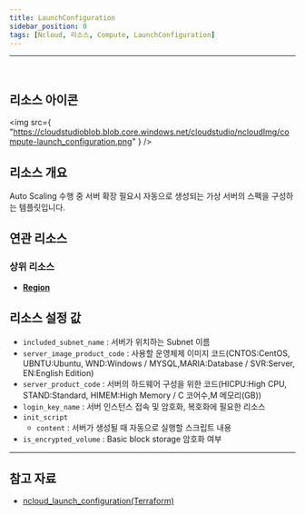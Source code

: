 ```yaml
---
title: LaunchConfiguration
sidebar_position: 0
tags: [Ncloud, 리소스, Compute, LaunchConfiguration]
---
```


<hr />
<br />

## 리소스 아이콘

<img
    src={
        "https://cloudstudioblob.blob.core.windows.net/cloudstudio/ncloudImg/compute-launch_configuration.png"
    }
/>

## 리소스 개요

Auto Scaling 수행 중 서버 확장 필요시 자동으로 생성되는 가상 서버의 스펙을 구성하는 템플릿입니다.

## 연관 리소스

### 상위 리소스

-   [**Region**](https://docs.cstudio.app/docs/resource/ncloud/Base/Region)


## 리소스 설정 값

-   `included_subnet_name` : 서버가 위치하는 Subnet 이름
-   `server_image_product_code` : 사용할 운영체제 이미지 코드(CNTOS:CentOS, UBNTU:Ubuntu, WND:Windows / MYSQL,MARIA:Database / SVR:Server, EN:English Edition)
-   `server_product_code` : 서버의 하드웨어 구성을 위한 코드(HICPU:High CPU, STAND:Standard, HIMEM:High Memory / C 코어수,M 메모리(GB))
-   `login_key_name` : 서버 인스턴스 접속 및 암호화, 복호화에 필요한 리소스
-   `init_script`
    -   `content` : 서버가 생성될 때 자동으로 실행할 스크립트 내용
-   `is_encrypted_volume` : Basic block storage 암호화 여부


---


## 참고 자료

-   [ncloud_launch_configuration(Terraform)](https://registry.terraform.io/providers/NaverCloudPlatform/ncloud/latest/docs/resources/launch_configuration)
